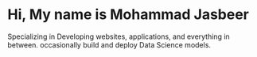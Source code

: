 # Hi, My name is Mohammad Jasbeer

Specializing in Developing websites, applications, and everything in between. occasionally build and deploy Data Science models.
